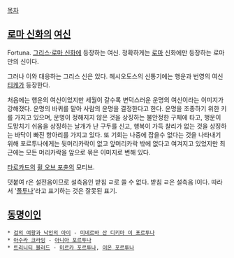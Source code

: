 [[목차]]

== [[로마 신화]]의 [[여신]] ==
Fortuna. [[그리스·로마 신화]]에 등장하는 여신. 정확하게는 [[로마]] 신화에만 등장하는 로마만의 신이다.

그러나 이와 대응하는 그리스 신은 있다. 헤시오도스의 신통기에는 행운과 번영의 여신 [[티케]]가 등장한다.

처음에는 행운의 여신이었지만 세월이 갈수록 변덕스러운 운명의 여신이라는 이미지가 강해졌다. 운명의 바퀴를 맡아 사람의 운명을 결정한다고 한다. 운명을 조종하기 위한 키를 가지고 있으며, 운명이 정해지지 않은 것을 상징하는 불안정한 구체에 타고, 행운이 도망치기 쉬움을 상징하는 날개가 난 구두를 신고, 행복이 가득 찰리가 없는 것을 상징하는 바닥이 빠진 항아리를 가지고 있다. 또 기회는 나중에 잡을수 없다는 것을 나타내기 위해 포르투나에게는 뒷머리카락이 없고 앞머리카락 밖에 없다고 여겨지고 있었지만 최근에는 모든 머리카락을 앞으로 묶은 이미지로 변해 있다.

[[타로카드]]의 [[휠 오브 포츈]]의 모티브.

덧붙여 r은 설전음이므로 설측음인 받침 ㄹ로 쓸 수 없다. 받침 ㄹ은 설측음 l이다. 따라서 '[[폴투나]]'라고 표기하는 것은 잘못된 표기.

== [[동명이인]] ==
 * [[검의 여왕과 낙인의 아이]] - [[미네르바 산 디키마 이 포르투나]]
 * [[아수라 크라잉]] - [[아니아 포르투나]]
 * [[트리니티 블러드]] - [[미르카 포르투나]], [[이온 포르투나]]
